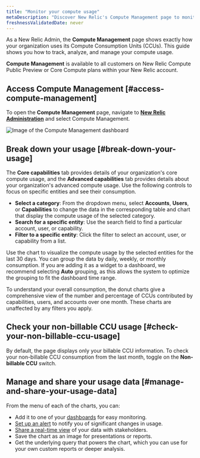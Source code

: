 ```yaml
---
title: "Monitor your compute usage"
metaDescription: "Discover New Relic's Compute Management page to monitor your compute usage with granular details."
freshnessValidatedDate: never
---
```

As a New Relic Admin, the <dnt>**Compute Management**</dnt>  page shows exactly how your organization uses its Compute Consumption Units (CCUs). This guide shows you how to track, analyze, and manage your compute usage.


<Callout variant="tip">

  <dnt>**Compute Management**</dnt> is available to all customers on New Relic Compute Public Preview or Core Compute plans within your New Relic account.

</Callout>

## Access Compute Management [#access-compute-management]
To open the <dnt>**Compute Management**</dnt> page, navigate to **[New Relic Administration](https://one.newrelic.com/admin-portal)** and select <dnt>Compute Management</dnt>.

<img
  title="Compute Management dashboard"
  alt="Image of the Compute Management dashboard"
  src="/images/accounts_screenshot-compute_management.webp"
/>

## Break down your usage [#break-down-your-usage]

The <dnt>**Core capabilities**</dnt> tab provides details of your organization's core compute usage, and the <dnt>**Advanced capabilities**</dnt> tab provides details about your organization's advanced compute usage. Use the following controls to focus on specific entities and see their consumption.

* **Select a category**: From the dropdown menu, select **Accounts**, **Users**, or **Capabilities** to change the data in the corresponding table and chart that display the compute usage of the selected category.
* **Search for a specific entity**: Use the search field to find a particular account, user, or capability.
* **Filter to a specific entity**: Click the filter to select an account, user, or capability from a list.

Use the chart to visualize the compute usage by the selected entities for the last 30 days. You can group the data by daily, weekly, or monthly consumption. If you are adding it as a widget to a dashboard, we recommend selecting <dnt>**Auto**</dnt> grouping, as this allows the system to optimize the grouping to fit the dashboard time range.

To understand your overall consumption, the donut charts give a comprehensive view of the number and percentage of CCUs contributed by capabilities, users, and accounts over one month. These charts are unaffected by any filters you apply.

## Check your non-billable CCU usage [#check-your-non-billable-ccu-usage]

By default, the page displays only your billable CCU information. To check your non-billable CCU consumption from the last month, toggle on the <dnt>**Non-billable CCU**</dnt> switch.

## Manage and share your usage data [#manage-and-share-your-usage-data]

From the <Icon name="fe-more-horizontal"/> menu of each of the charts, you can:

* Add it to one of your [dashboards](/docs/query-your-data/explore-query-data/dashboards/manage-your-dashboard/) for easy monitoring.
* [Set up an alert](/docs/tutorial-create-alerts/create-an-alert/) to notify you of significant changes in usage.
* [Share a real-time view](/docs/query-your-data/explore-query-data/dashboards/share-charts-dashboards-externally/#chart) of your data with stakeholders.
* Save the chart as an image for presentations or reports.
* Get the underlying query that powers the chart, which you can use for your own custom reports or deeper analysis.
